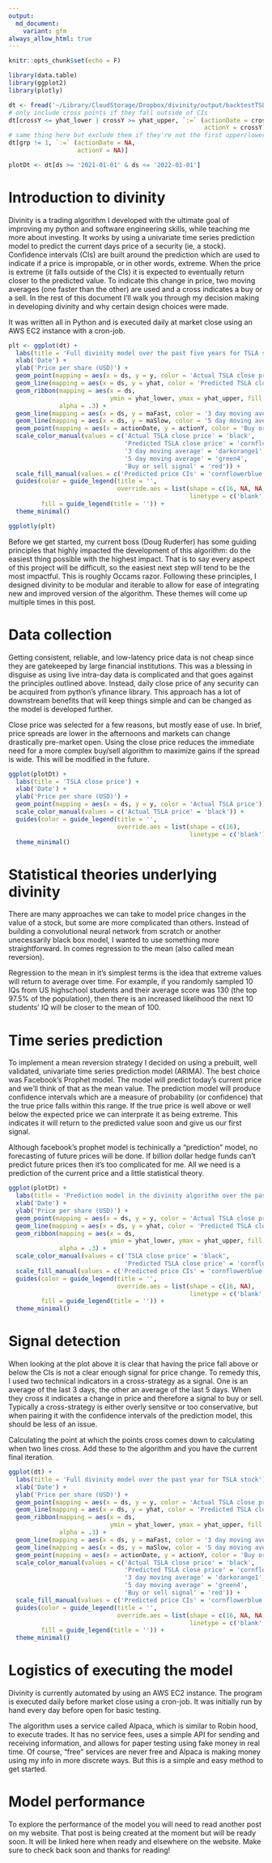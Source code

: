 ```yaml
---
output:
  md_document:
    variant: gfm
always_allow_html: true
---
```


```r
knitr::opts_chunk$set(echo = F)
```

```r
library(data.table)
library(ggplot2)
library(plotly)

dt <- fread('~/Library/CloudStorage/Dropbox/divinity/output/backtestTSLAOutcome.csv')[,-1:-2]
# only include cross points if they fall outside of CIs
dt[crossY <= yhat_lower | crossY >= yhat_upper, `:=` (actionDate = crossDate, 
                                                      actionY = crossY)]
# same thing here but exclude them if they're not the first upper/lower cross
dt[grp != 1, `:=` (actionDate = NA, 
                   actionY = NA)]

plotDt <- dt[ds >= '2021-01-01' & ds <= '2022-01-01']
```

# Introduction to divinity

Divinity is a trading algorithm I developed with the ultimate goal of improving my python and software engineering skills, while teaching me more about investing. It works by using a univariate time series prediction model to predict the current days price of a security (ie, a stock). Confidence intervals (CIs) are built around the prediction which are used to indicate if a price is impropable, or in other words, extreme. When the price is extreme (it falls outside of the CIs) it is expected to eventually return closer to the predicted value. To indicate this change in price, two moving averages (one faster than the other) are used and a cross indicates a buy or a sell. In the rest of this document I'll walk you through my decision making in developing divinity and why certain design choices were made.

It was written all in Python and is executed daily at market close using an AWS EC2 instance with a cron-job.

```r
plt <- ggplot(dt) +
  labs(title = 'Full divinity model over the past five years for TSLA stock') +
  xlab('Date') +
  ylab('Price per share (USD)') +
  geom_point(mapping = aes(x = ds, y = y, color = 'Actual TSLA close price')) +
  geom_line(mapping = aes(x = ds, y = yhat, color = 'Predicted TSLA close price')) +
  geom_ribbon(mapping = aes(x = ds, 
                            ymin = yhat_lower, ymax = yhat_upper, fill = 'Predicted price CIs'), 
              alpha = .3) +
  geom_line(mapping = aes(x = ds, y = maFast, color = '3 day moving average')) +
  geom_line(mapping = aes(x = ds, y = maSlow, color = '5 day moving average')) +
  geom_point(mapping = aes(x = actionDate, y = actionY, color = 'Buy or sell signal')) +
  scale_color_manual(values = c('Actual TSLA close price' = 'black', 
                                'Predicted TSLA close price' = 'cornflowerblue', 
                                '3 day moving average' = 'darkorange1',
                                '5 day moving average' = 'green4', 
                                'Buy or sell signal' = 'red')) +
  scale_fill_manual(values = c('Predicted price CIs' = 'cornflowerblue')) +
  guides(color = guide_legend(title = '',
                              override.aes = list(shape = c(16, NA, NA, NA, 16), 
                                                  linetype = c('blank', 'solid', 'solid', 'solid', 'blank'))), 
         fill = guide_legend(title = '')) +
  theme_minimal()

ggplotly(plt)
```

Before we get started, my current boss (Doug Ruderfer) has some guiding principles that highly impacted the development of this algorithm: do the easiest thing possible with the highest impact. That is to say every aspect of this project will be difficult, so the easiest next step will tend to be the most impactful. This is roughly Occams razor. Following these principles, I designed divinity to be modular and iterable to allow for ease of integrating new and improved version of the algorithm. These themes will come up multiple times in this post.

# Data collection

Getting consistent, reliable, and low-latency price data is not cheap since they are gatekeeped by large financial institutions. This was a blessing in disguise as using live intra-day data is complicated and that goes against the principles outlined above. Instead, daily close price of any security can be acquired from python's yfinance library. This approach has a lot of downstream benefits that will keep things simple and can be changed as the model is developed further.

Close price was selected for a few reasons, but mostly ease of use. In brief, price spreads are lower in the afternoons and markets can change drastically pre-market open. Using the close price reduces the immediate need for a more complex buy/sell algorithm to maximize gains if the spread is wide. This will be modified in the future.

```r
ggplot(plotDt) +
  labs(title = 'TSLA close price') +
  xlab('Date') +
  ylab('Price per share (USD)') +
  geom_point(mapping = aes(x = ds, y = y, color = 'Actual TSLA price')) +
  scale_color_manual(values = c('Actual TSLA price' = 'black')) +
  guides(color = guide_legend(title = '',
                              override.aes = list(shape = c(16), 
                                                  linetype = c('blank')))) +
  theme_minimal()

```
# Statistical theories underlying divinity

There are many approaches we can take to model price changes in the value of a stock, but some are more complicated than others. Instead of building a convolutional neural network from scratch or another unecessarily black box model, I wanted to use something more straightforward. In comes regression to the mean (also called mean reversion).

Regression to the mean in it's simplest terms is the idea that extreme values will return to average over time. For example, if you randomly sampled 10 IQs from US highschool students and their average score was 130 (the top 97.5% of the population), then there is an increased likelihood the next 10 students' IQ will be closer to the mean of 100.

# Time series prediction

To implement a mean reversion strategy I decided on using a prebuilt, well validated, univariate time series prediction model (ARIMA). The best choice was Facebook's Prophet model. The model will predict today's current price and we'll think of that as the mean value. The prediction model will produce confidence intervals which are a measure of probability (or confidence) that the true price falls within this range. If the true price is well above or well below the expected price we can interprate it as being extreme. This indicates it will return to the predicted value soon and give us our first signal. 

Although facebook's prophet model is techinically a "prediction" model, no forecasting of future prices will be done. If billion dollar hedge funds can't predict future prices then it's too complicated for me. All we need is a prediction of the current price and a little statistical theory.

```r
ggplot(plotDt) +
  labs(title = 'Prediction model in the divinity algorithm over the past year for TSLA stock') +
  xlab('Date') +
  ylab('Price per share (USD)') +
  geom_point(mapping = aes(x = ds, y = y, color = 'Actual TSLA close price')) +
  geom_line(mapping = aes(x = ds, y = yhat, color = 'Predicted TSLA close price')) +
  geom_ribbon(mapping = aes(x = ds, 
                            ymin = yhat_lower, ymax = yhat_upper, fill = 'Predicted price CIs'), 
              alpha = .3) +
  scale_color_manual(values = c('TSLA close price' = 'black', 
                                'Predicted TSLA close price' = 'cornflowerblue')) +
  scale_fill_manual(values = c('Predicted price CIs' = 'cornflowerblue')) +
  guides(color = guide_legend(title = '',
                              override.aes = list(shape = c(16, NA), 
                                                  linetype = c('blank', 'solid'))), 
         fill = guide_legend(title = '')) +
  theme_minimal()
```

# Signal detection

When looking at the plot above it is clear that having the price fall above or below the CIs is not a clear enough signal for price change. To remedy this, I used two technical indicators in a cross-strategy as a signal. One is an average of the last 3 days, the other an average of the last 5 days. When they cross it indicates a change in price and therefore a signal to buy or sell. Typically a cross-strategy is either overly sensitve or too conservative, but when pairing it with the confidence intervals of the prediction model, this should be less of an issue.

Calculating the point at which the points cross comes down to calculating when two lines cross. Add these to the algorithm and you have the current final iteration.

```r
ggplot(dt) +
  labs(title = 'Full divinity model over the past year for TSLA stock') +
  xlab('Date') +
  ylab('Price per share (USD)') +
  geom_point(mapping = aes(x = ds, y = y, color = 'Actual TSLA close price')) +
  geom_line(mapping = aes(x = ds, y = yhat, color = 'Predicted TSLA close price')) +
  geom_ribbon(mapping = aes(x = ds, 
                            ymin = yhat_lower, ymax = yhat_upper, fill = 'Predicted price CIs'), 
              alpha = .3) +
  geom_line(mapping = aes(x = ds, y = maFast, color = '3 day moving average')) +
  geom_line(mapping = aes(x = ds, y = maSlow, color = '5 day moving average')) +
  geom_point(mapping = aes(x = actionDate, y = actionY, color = 'Buy or sell signal')) +
  scale_color_manual(values = c('Actual TSLA close price' = 'black', 
                                'Predicted TSLA close price' = 'cornflowerblue', 
                                '3 day moving average' = 'darkorange1',
                                '5 day moving average' = 'green4', 
                                'Buy or sell signal' = 'red')) +
  scale_fill_manual(values = c('Predicted price CIs' = 'cornflowerblue')) +
  guides(color = guide_legend(title = '',
                              override.aes = list(shape = c(16, NA, NA, NA, 16), 
                                                  linetype = c('blank', 'solid', 'solid', 'solid', 'blank'))), 
         fill = guide_legend(title = '')) +
  theme_minimal()
```

# Logistics of executing the model

Divinity is currently automated by using an AWS EC2 instance. The program is executed daily before market close using a cron-job. It was initially run by hand every day before open for basic testing.

The algorithm uses a service called Alpaca, which is similar to Robin hood, to execute trades. It has no service fees, uses a simple API for sending and receiving information, and allows for paper testing using fake money in real time. Of course, "free" services are never free and Alpaca is making money using my info in more discrete ways. But this is a simple and easy method to get started.

# Model performance

To explore the performance of the model you will need to read another post on my website. That post is being created at the moment but will be ready soon. It will be linked here when ready and elsewhere on the website. Make sure to check back soon and thanks for reading!
